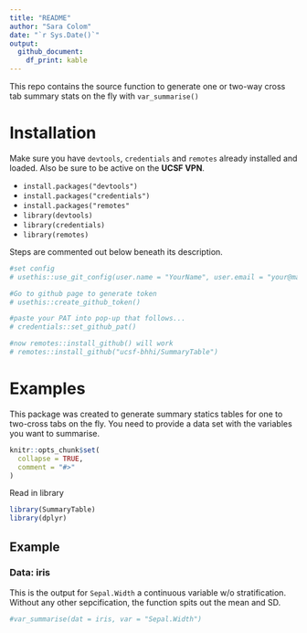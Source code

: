 ```yaml
---
title: "README"
author: "Sara Colom"
date: "`r Sys.Date()`"
output: 
  github_document:
    df_print: kable
---
```


This repo contains the source function to generate one or two-way cross tab summary stats on the fly with `var_summarise()`

# Installation

Make sure you have `devtools`, `credentials` and `remotes` already installed and loaded. Also be sure to be active on the **UCSF VPN**.

  - `install.packages("devtools")`
  - `install.packages("credentials")`
  - `install.packages("remotes"`
  - `library(devtools)`
  - `library(credentials)`
  - `library(remotes)`

Steps are commented out below beneath its description.

```r
#set config
# usethis::use_git_config(user.name = "YourName", user.email = "your@mail.com")

#Go to github page to generate token
# usethis::create_github_token() 

#paste your PAT into pop-up that follows...
# credentials::set_github_pat()

#now remotes::install_github() will work
# remotes::install_github("ucsf-bhhi/SummaryTable")
```


# Examples


This package was created to generate summary statics tables for one to two-cross tabs on the fly. You need to provide a data set with the variables you want to summarise.

```r
knitr::opts_chunk$set(
  collapse = TRUE,
  comment = "#>"
)
```

Read in library

```r
library(SummaryTable)
library(dplyr)
```


## Example

### Data: iris

This is the output for `Sepal.Width` a continuous variable w/o stratification. Without any other sepcification, the function spits out the mean and SD.

```r
#var_summarise(dat = iris, var = "Sepal.Width")
```

